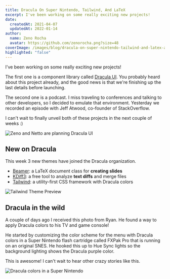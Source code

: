 ```yaml
---
title: Dracula On Super Nintendo, Tailwind, And LaTeX
excerpt: I've been working on some really exciting new projects!
date:
  createdAt: 2021-04-07
  updatedAt: 2022-01-14
author:
  name: Zeno Rocha
  avatar: https://github.com/zenorocha.png?size=48
coverImage: /images/blog/dracula-on-super-nintendo-tailwind-and-latex-a.jpg
highlighted: "false"
---
```


I've been working on some really exciting new projects!

The first one is a component library called [Dracula UI](/ui). You probably heard about this project already, and the good news is that we're finishing up the last details before launching.

The second one is a podcast. I miss traveling to conferences and talking to other developers, so I decided to emulate that environment. Yesterday we recorded an episode with Jeff Atwood, co-founder of StackOverflow.

I can't wait to finally unveil both of these projects in the next couple of weeks :)

![Zeno and Netto are planning Dracula UI](/images/blog/dracula-on-super-nintendo-tailwind-and-latex-a.jpg)

## New on Dracula

This week 3 new themes have joined the Dracula organization.

- [Beamer](/beamer): a LaTeX document class for **creating slides**
- [KDiff3](/kdiff3): a free tool to analyze **text diffs** and merge files
- [Tailwind](/tailwind): a utility-first CSS framework with Dracula colors

![Tailwind Theme Preview](/images/blog/dracula-on-super-nintendo-tailwind-and-latex-b.png)

## Dracula in the wild

A couple of days ago I received this photo from Ryan. He found a way to apply Dracula colors to his TV and game console!

He started by customizing the color scheme for the menu with Dracula colors in a Super Nintendo flash cartridge called FXPak Pro that is running on an original SNES. He hooked this up to Hue Sync lights so the background lighting shows the Dracula purple color.

This is awesome! I can't wait to hear other crazy stories like this.

![Dracula colors in a Super Nintendo](/images/blog/dracula-on-super-nintendo-tailwind-and-latex-c.jpg)
